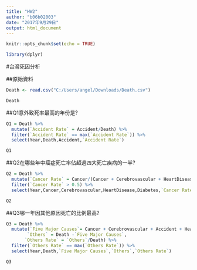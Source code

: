 ---
title: "HW2"
author: "b06b02003"
date: "2017年9月29日"
output: html_document
---

```{r setup, include=FALSE}
knitr::opts_chunk$set(echo = TRUE)
```
```{r}
library(dplyr)
```
#台灣死因分析

##原始資料
```{r}
Death <- read.csv("C:/Users/angel/Downloads/Death.csv")
```
```{r echo=FALSE}
Death
```

##Q1意外致死率最高的年份是?
```{r}
Q1 = Death %>%
  mutate(`Accident Rate` = Accident/Death) %>% 
  filter(`Accident Rate` == max(`Accident Rate`)) %>%
  select(Year,Death,Accident,`Accident Rate`)
```
```{r echo=FALSE}
Q1
```

##Q2在哪些年中癌症死亡率佔超過四大死亡疾病的一半?
```{r}
Q2 = Death %>%
  mutate(`Cancer Rate` = Cancer/(Cancer + Cerebrovascular + HeartDisease + Diabetes)) %>%
  filter(`Cancer Rate` > 0.5) %>%
  select(Year,Cancer,Cerebrovascular,HeartDisease,Diabetes,`Cancer Rate`)
```
```{r echo=FALSE}
Q2
```

##Q3哪一年因其他原因死亡的比例最高?
```{r}
Q3 = Death %>%
  mutate(`Five Major Causes`= Cancer + Cerebrovascular + Accident + HeartDisease + Diabetes, 
        `Others` = Death -`Five Major Causes`,
       `Others Rate` = `Others`/Death) %>%
  filter(`Others Rate` == max(`Others Rate`)) %>%
  select(Year,Death,`Five Major Causes`,`Others`,`Others Rate`)
```
```{r echo=FALSE}
Q3
```


